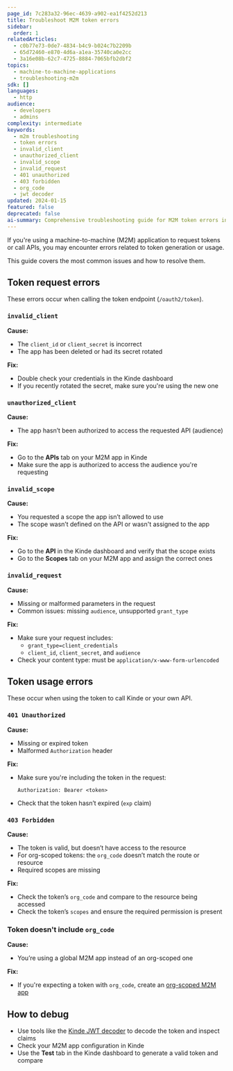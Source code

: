 ```yaml
---
page_id: 7c283a32-96ec-4639-a902-ea1f4252d213
title: Troubleshoot M2M token errors
sidebar:
  order: 1
relatedArticles:
  - c0b77e73-0de7-4834-b4c9-b024c7b2209b
  - 65d72460-e870-4d6a-a1ea-35740ca0e2cc
  - 3a16e08b-62c7-4725-8884-7065bfb2dbf2
topics:
  - machine-to-machine-applications
  - troubleshooting-m2m
sdk: []
languages:
  - http
audience:
  - developers
  - admins
complexity: intermediate
keywords:
  - m2m troubleshooting
  - token errors
  - invalid_client
  - unauthorized_client
  - invalid_scope
  - invalid_request
  - 401 unauthorized
  - 403 forbidden
  - org_code
  - jwt decoder
updated: 2024-01-15
featured: false
deprecated: false
ai-summary: Comprehensive troubleshooting guide for M2M token errors including common error codes, causes, fixes, and debugging techniques for machine-to-machine authentication issues.
---
```


If you're using a machine-to-machine (M2M) application to request tokens or call APIs, you may encounter errors related to token generation or usage.

This guide covers the most common issues and how to resolve them.

## Token request errors

These errors occur when calling the token endpoint (`/oauth2/token`).

### `invalid_client`

**Cause:**

- The `client_id` or `client_secret` is incorrect
- The app has been deleted or had its secret rotated

**Fix:**

- Double check your credentials in the Kinde dashboard
- If you recently rotated the secret, make sure you're using the new one

### `unauthorized_client`

**Cause:**

- The app hasn’t been authorized to access the requested API (audience)

**Fix:**

- Go to the **APIs** tab on your M2M app in Kinde
- Make sure the app is authorized to access the audience you're requesting

### `invalid_scope`

**Cause:**

- You requested a scope the app isn’t allowed to use
- The scope wasn’t defined on the API or wasn't assigned to the app

**Fix:**

- Go to the **API** in the Kinde dashboard and verify that the scope exists
- Go to the **Scopes** tab on your M2M app and assign the correct ones

### `invalid_request`

**Cause:**

- Missing or malformed parameters in the request
- Common issues: missing `audience`, unsupported `grant_type`

**Fix:**

- Make sure your request includes:
  - `grant_type=client_credentials`
  - `client_id`, `client_secret`, and `audience`
- Check your content type: must be `application/x-www-form-urlencoded`

## Token usage errors

These occur when using the token to call Kinde or your own API.

### `401 Unauthorized`

**Cause:**

- Missing or expired token
- Malformed `Authorization` header

**Fix:**

- Make sure you're including the token in the request:
  ```http
  Authorization: Bearer <token>
  ```
- Check that the token hasn’t expired (`exp` claim)

### `403 Forbidden`

**Cause:**

- The token is valid, but doesn’t have access to the resource
- For org-scoped tokens: the `org_code` doesn’t match the route or resource
- Required scopes are missing

**Fix:**

- Check the token’s `org_code` and compare to the resource being accessed
- Check the token’s `scopes` and ensure the required permission is present

### Token doesn't include `org_code`

**Cause:**

- You’re using a global M2M app instead of an org-scoped one

**Fix:**

- If you're expecting a token with `org_code`, create an [org-scoped M2M app](/machine-to-machine-applications/organization-scoped-m2m-apps/m2m-applications-for-organizations/)

## How to debug

- Use tools like the [Kinde JWT decoder](https://kinde.com/tools/online-jwt-decoder/) to decode the token and inspect claims
- Check your M2M app configuration in Kinde
- Use the **Test** tab in the Kinde dashboard to generate a valid token and compare
